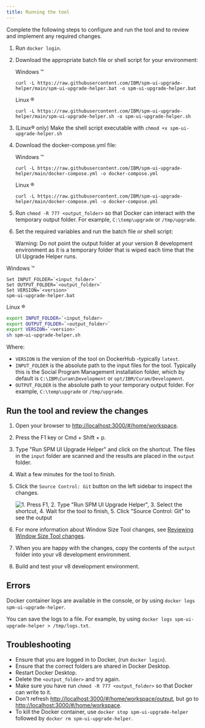 ```yaml
---
title: Running the tool
---
```


Complete the following steps to configure and run the tool and to review and implement any required changes.

1. Run `docker login`.

2. Download the appropriate batch file or shell script for your environment:

   Windows ™️

   `curl -L https://raw.githubusercontent.com/IBM/spm-ui-upgrade-helper/main/spm-ui-upgrade-helper.bat -o spm-ui-upgrade-helper.bat`

   Linux ®️
   
   `curl -L https://raw.githubusercontent.com/IBM/spm-ui-upgrade-helper/main/spm-ui-upgrade-helper.sh -o spm-ui-upgrade-helper.sh`

3. (Linux®️ only) Make the shell script executable with `chmod +x spm-ui-upgrade-helper.sh`

4. Download the docker-compose.yml file:

   Windows ™️

   `curl -L https://raw.githubusercontent.com/IBM/spm-ui-upgrade-helper/main/docker-compose.yml -o docker-compose.yml`
  
   Linux ®️
   
   `curl -L https://raw.githubusercontent.com/IBM/spm-ui-upgrade-helper/main/docker-compose.yml -o docker-compose.yml`

5. Run `chmod -R 777 <output_folder>` so that Docker can interact with the temporary output folder. For example, `C:\temp\upgrade` or `/tmp/upgrade`.

6. Set the required variables and run the batch file or shell script:

   <InlineNotification>

   Warning:  Do not point the output folder at your version 8 development environment as it is a temporary folder that is wiped each time that the UI Upgrade Helper runs.

   </InlineNotification>

  Windows ™️

   ```batch
   Set INPUT_FOLDER=`<input_folder>`
   Set OUTPUT_FOLDER=`<output_folder>`
   Set VERSION=`<version>`
   spm-ui-upgrade-helper.bat
   ```

  Linux ®️

  ```bash
  export INPUT_FOLDER=`<input_folder>
  export OUTPUT_FOLDER=`<output_folder>`
  export VERSION=`<version>` 
  sh spm-ui-upgrade-helper.sh
  ```

  Where:

   - `VERSION` is the version of the tool on DockerHub -typically `latest`.
   - `INPUT_FOLDER` is the absolute path to the input files for the tool. Typically this is the Social Program Management installation folder, which by default is `C:\IBM\Curam\Development` or `opt/IBM/Curam/Development`.
   - `OUTPUT_FOLDER` is the absolute path to your temporary output folder. For example, `C:\temp\upgrade` or `/tmp/upgrade`.

## Run the tool and review the changes

1. Open your browser to [http://localhost:3000/#/home/workspace](http://localhost:3000/#/home/workspace).
4. Press the F1 key or Cmd + Shift + p.
5. Type "Run SPM UI Upgrade Helper" and click on the shortcut. The files in the `input` folder are scanned and the results are placed in the `output` folder.
6. Wait a few minutes for the tool to finish.
7. Click the `Source Control: Git` button on the left sidebar to inspect the changes.

   ![1. Press F1, 2. Type "Run SPM UI Upgrade Helper", 3. Select the shortcut, 4. Wait for the tool to finish, 5. Click "Source Control: Git" to see the output](../../images/upgrade-helper.gif "Running the UI Upgrade Helper tool")

8. For more information about Window Size Tool changes, see [Reviewing Window Size Tool changes](../../setup/tools#reviewing-window-size-tool-changes).
9.  When you are happy with the changes, copy the contents of the `output` folder into your v8 development environment.
10. Build and test your v8 development environment.

## Errors

Docker container logs are available in the console, or by using `docker logs spm-ui-upgrade-helper`.

You can save the logs to a file. For example, by using `docker logs spm-ui-upgrade-helper > /tmp/logs.txt`.

## Troubleshooting

- Ensure that you are logged in to Docker, (run `docker login`).
- Ensure that the correct folders are shared in Docker Desktop.
- Restart Docker Desktop.
- Delete the `<output_folder>` and try again.
- Make sure you have run `chmod -R 777 <output_folder>` so that Docker can write to it.
- Don't refresh [http://localhost:3000/#/home/workspace/output](http://localhost:3000/#/home/workspace/output), but go to [http://localhost:3000/#/home/workspace](http://localhost:3000/#/home/workspace).
- To kill the Docker container, use `docker stop spm-ui-upgrade-helper` followed by `docker rm spm-ui-upgrade-helper`.

